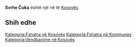 {{Fshat në Kosovës
 | Emri                = Svrhe Čuka
| srp_N_name = Svrhe Čuka
| srp_N_FULL_NAME_RO = Svrhe Čuka
| srp_N_FULL_NAME_ND_RO = Svrhe Cuka
| srp_N_SORT_NAME_RG = SVRHECUKA
| srp_N_FULL_NAME_RG = Svrhe Čuka
| srp_N_FULL_NAME_ND_RG = Svrhe Cuka

 | Emri (Rasa dhanore) = 
 | Figura              = 
 | Shteti              = Kosovo
 | Komuna              = 
 | Kodi postar         = 
 | Sipërfaqja          = 

 | Popullsia           = 

 | Regj. i popullsisë  = 
 | Dend. e popullsisë  = 
 | Faqja zyrtare       = 
 <!--- Koordinatat ----> 
 | Gjerësia            = 42.550556
 | Gjatësia            = 20.633056
 | Lartësia            = 
}}
'''Svrhe Čuka''' është një [[]] në [[]] të [[Kosovës]].

<!-- == Gjeografia == -->
<!-- == Historia == -->
<!-- == Demografia == -->
== Shih edhe ==
{{Komuna }}
{{Kosovo-Administrata-Cung}}

[[Kategoria:Fshatra në Kosovës]]
[[Kategoria:Fshatra në Kommunes ]]
[[Kategoria:Vendbanime në Kosovës]]